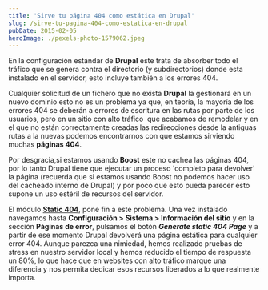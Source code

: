 ```yaml
---
title: 'Sirve tu página 404 como estática en Drupal'
slug: /sirve-tu-pagina-404-como-estatica-en-drupal
pubDate: 2015-02-05
heroImage: ./pexels-photo-1579062.jpeg
---
```


En la configuración estándar de **Drupal** este trata de absorber todo el tráfico que se genera contra el directorio (y subdirectorios) donde esta instalado en el servidor, esto incluye también a los errores 404.

Cualquier solicitud de un fichero que no exista **Drupal** la gestionará en un nuevo dominio esto no es un problema ya que, en teoría, la mayoría de los errores 404 se deberán a errores de escritura en las rutas por parte de los usuarios, pero en un sitio con alto tráfico  que acabamos de remodelar y en el que no están correctamente creadas las redirecciones desde la antiguas rutas a la nuevas podemos encontrarnos con que estamos sirviendo muchas **páginas 404**.

Por desgracia,si estamos usando **Boost** este no cachea las páginas 404, por lo tanto Drupal tiene que ejecutar un proceso 'completo para devolver' la página (recuerda que si estamos usando Boost no podemos hacer uso del cacheado interno de Drupal) y por poco que esto pueda parecer esto supone un uso estéril de recursos del servidor.

El módulo **[Static 404](http://drupal.org/project/static_404)**, pone fin a este problema. Una vez instalado navegamos hasta **Configuración > Sistema > Información del sitio** y en la sección **Páginas de error**, pulsamos el botón _**Generate static 404 Page**_ y a partir de ese momento Drupal devolverá una página estática para cualquier error 404\. Aunque parezca una nimiedad, hemos realizado pruebas de stress en nuestro servidor local y hemos reducido el tiempo de respuesta un 80%, lo que hace que en websites con alto tráfico marque una diferencia y nos permita dedicar esos recursos liberados a lo que realmente importa.

